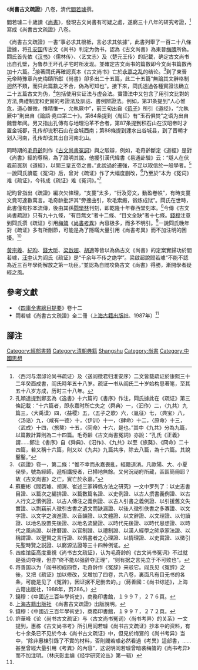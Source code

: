 《'''尚書古文疏證'''》八卷，清代[[閻若璩|閻若璩]]撰。

閻若璩二十歲讀《[[尚書_(書籍)|尚書]]》，發現古文尚書有可疑之處，遂窮三十八年的研究考證，<ref>〈西河与潜邱论尚书疏证〉及〈送阎徵君归淮安序〉二文皆载疏证於康熙三十二年癸酉成書，阎氏時年五十八岁。疏证一书从阎氏二十岁始构思著笔，至其五十八岁方成，历时三十八年。</ref>寫成《尚書古文疏證》八卷。

《尚書古文疏證》一書“事必求其根柢，言必求其依據”，此書列舉了一百二十八條證據，将[[孔安国|孔安国]]传古文《尚书》判定为伪书，認為《古文尚書》為東晉[[梅賾|梅賾]]所偽。閰氏首先依《[[汉书|汉书]]》〈儒林传〉、〈艺文志〉及〈楚元王传〉的記載，确定古文尚书出自孔壁，为鲁恭王坏孔子宅时所发现。並確定古文尚书的篇数即今文尚书篇数再加十六篇。<ref>孔穎達提到鄭玄為《逸書》十六篇的《書序》作注，閰氏據此在《疏证》第三條記載：“十六篇者，即永嘉时所亡失之〈舜典〉一，〈汩作〉二，〈九共〉九篇三，〈大禹谟〉四，〈益稷〉五，〈五子之歌〉六，〈胤征〉七，〈典宝〉八，〈汤诰〉九，〈咸有一德〉十，〈伊训〉十一，〈肆命〉十二，〈原命〉十三，〈武成〉十四，〈旅獒〉十五，〈冏命〉十六，是也。”其中《九共》分為九篇，以篇數計算則為二十四篇。毛奇齡《古文尚書冤詞》亦說：“孔氏《正義》謂……鄭注《書序》自《舜典》、《汩作》、《九共》以至《旅獒》、《冏命》二十四篇，若又稱十六篇，則又以《九共》九篇共序，除去八篇，為十六篇。其說鑿鑿。”</ref>接著閰氏再確認真本《古文尚书》亡於[[永嘉之乱|永嘉之乱]]的结论。<ref>《疏證》卷一，第二條：“惟不幸而永嘉喪亂，經籍道消。凡歐陽、大、小夏侯學，號為經師，遞相講授者，已掃地無餘。又何況祕府所藏，區區簡冊耶？故《古文尚書》之亡，實亡於永嘉。”</ref>到了東晉元帝時豫章內史梅賾所獻《尚書》卻多出二十五篇，此二十五篇“無論其文辭格制迥然不類，而只此篇數之不合，偽為可知也”。接下來，閰氏透過各種實證法确立二十五篇古文为伪，<ref>蘇慶彬《閻若璩、胡渭、崔述三家辨僞方法之研究》一文中罗列了：以史志書目證、以篇次之編排證、以篇數篇名證、以史例證、以古人撰書義例證、以古人行文之慣例證、以古人傳注之義例證、以古人引書之義例證、以引援舊文失實證、以剽竊前人徵引古書之遺文而缺漏證、以後人徵引佚書之多寡證、以文字證、以文字之演進證、以音韻證、以文體證、以文辭證、以文理證、以句讀證、以地名設置先後證、以地名流變證、以時代先後證、以時代思想證、以時代之風尚證、以律曆證、以官制證、以禮制證、以漢人經學之師承家法證、以稱謂證、以聖賢之言行證、以僞書者之心理證、以情理證、以史實證、以徵引先聖時賢之説證、以窮源法證等三十四种例证。</ref>包括使用实证法与虚会法。實證法中又包含了用引文比對的方法,典禮制度和史實的考證法及訓詁、書例辨證法。例如，第31条提到“人心惟危，道心惟微，惟精惟一，允執厥中”，前三句出自《[[荀子|荀子]]》所引《道经》，“允執厥中”則出自《論語·堯曰第二十》。第64条提到〈胤征〉有“玉石俱焚”之语为出自魏晋年间。另又指出孔傳有与地理沿革不合者，第87条提到积石山在汉昭帝时才置金城郡，孔传却说积石山在金城西南；第88條提到瀍水出谷城县，到了晋朝才划入河南，孔传却说其出自河南北山。

同時期的[[毛奇齡|毛奇齡]]則作《[[古文尚書冤詞|古文尚書冤詞]]》與之駁辯，例如，毛奇齡斷定《道經》是對《尚書》經的尊稱，為了證明其說，他援引漢代緯書《易通卦驗》云：“燧人在伏羲前寘刻《道經》，以開三皇五帝之書。”此說過於遷強，不足以取信於一般學者。<ref>四库馆臣高度重視《尚书古文疏证》，认为毛奇龄的《古文尚书冤词》不过就是强词夺理，但亦“终不能以强辞夺正理”，“则有据之言先立于不可败也”。</ref>一說閰氏讀罷《冤词》后，曾对《疏证》作了大幅度删改，<ref>蒋善国以为「阎书初成四卷，毛奇龄作《冤辞》来驳它。阎氏见《冤辞》之後，又把《疏证》加以修改，又增加了四卷，共八卷，裏面凡有目无书的各条，可能是见了《冤辞》，因证据不足删去的。」（蔣善國：《尚书综述》，上海古籍出版社，1988年，页286。）</ref>乃至於“本为《冤词》难《疏证》，今转成《疏证》难《冤词》。”<ref>錢穆：《中國近三百年學術史》，商務印書館，１９９７，２７６頁。</ref>

紀昀曾指出《疏證》編次欠條理，“支蔓”太多，“衍及旁文，動盈卷帙”，有時支蔓文竟可達數萬言。毛奇龄批評其“旁搜曲引，吹毛索瘢，锻炼成狱”。閰氏在世時，此書僅有抄本流傳，後由其孫[[閰學林|閰學林]]刊刻，即乾隆十年眷西堂刻本。<ref name="刻本">[http://ishare.iask.sina.com.cn/f/4808958.html 上海古籍出版社] {{Wayback|url=http://ishare.iask.sina.com.cn/f/4808958.html |date=20170805140128 }}《尚書古文疏證》出版說明。</ref>今傳《古文尚書疏證》只有九十九條，“有目無文”者十二條、“目文全缺”者十七條。[[錢穆|錢穆]]注意到閰氏撰《疏证》引用[[梅鷟|梅鷟]]《[[尚書考異|尚書考異]]》內容极多，而多不明引。<ref>錢穆：《中國近三百年學術史》，商務印書館，１９９７，２７２頁。</ref>一說閰氏晚年對《疏证》多有所刪節，可能是為了隱瞞大量引用《尚書考異》而不加注明的困擾。<ref>許華峰《论〈尚书古文疏证〉与〈古文尚书冤词〉〈尚书考异〉的关系》一文提到，惠栋《古文尚书考》所引用阎若璩《尚书古文疏证》抄本中的资料，有七十余条已不见於今本《尚书古文疏证》中，但見於梅鷟的《尚书考异》当中，“除非惠棟引錄了不實的材料，否則閻若璩必然看過《考異》這部書，……甚至曾經大量引用《考異》的內容”，这说明阎若璩曾暗袭梅鷟的《尚书考异》而不加注明。（林庆彰主编《经学研究论丛》第一辑）</ref>

[[黃宗羲|黃宗羲]]、[[紀昀|紀昀]]、[[錢大昕|錢大昕]]、[[梁啟超|梁啟超]]、[[胡適|胡適]]等皆以為偽古文《尚書》的定案實歸功於閻若璩，[[汪中|汪中]]认为阎氏《疏证》是“千余年不传之绝学”。梁啟超說閻若璩“不能不認為近三百年學術解放之第一功臣。”並認為自閻攻偽古文《尚書》得勝，漸開學者疑經之風。

== 參考文獻 ==
* 《[[四庫全書總目提要|四庫全書總目提要]]》卷十二
* 閰若璩《尚書古文疏證》全二冊（[[上海古籍出版社|上海古籍出版社]]、1987年）<ref name="刻本"/>

== 腳注 ==
{{wikisource|尚書古文疏證}}
{{reflist}}

[[Category:經部書類|Category:經部書類]]
[[Category:清朝典籍|Category:清朝典籍]]
[[Category:儒学著作|Shangshu]]
[[Category:尚書|Category:尚書]]
[[Category:中國思想|Category:中國思想]]